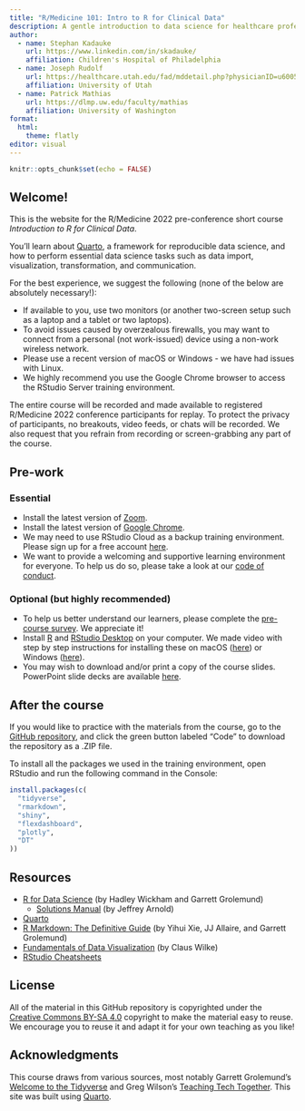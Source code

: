 ```yaml
---
title: "R/Medicine 101: Intro to R for Clinical Data"
description: A gentle introduction to data science for healthcare professionals and clinical researchers.
author:
  - name: Stephan Kadauke
    url: https://www.linkedin.com/in/skadauke/
    affiliation: Children's Hospital of Philadelphia
  - name: Joseph Rudolf
    url: https://healthcare.utah.edu/fad/mddetail.php?physicianID=u6005682&name=joseph-w-rudolf
    affiliation: University of Utah
  - name: Patrick Mathias
    url: https://dlmp.uw.edu/faculty/mathias
    affiliation: University of Washington
format: 
  html:
    theme: flatly
editor: visual
---
```


```r
knitr::opts_chunk$set(echo = FALSE)
```

## Welcome!

This is the website for the R/Medicine 2022 pre-conference short course *Introduction to R for Clinical Data*.

You'll learn about [Quarto](https://quarto.org/), a framework for reproducible data science, and how to perform essential data science tasks such as data import, visualization, transformation, and communication.

For the best experience, we suggest the following (none of the below are absolutely necessary!):

-   If available to you, use two monitors (or another two-screen setup such as a laptop and a tablet or two laptops).
-   To avoid issues caused by overzealous firewalls, you may want to connect from a personal (not work-issued) device using a non-work wireless network.
-   Please use a recent version of macOS or Windows - we have had issues with Linux.
-   We highly recommend you use the Google Chrome browser to access the RStudio Server training environment.

The entire course will be recorded and made available to registered R/Medicine 2022 conference participants for replay. To protect the privacy of participants, no breakouts, video feeds, or chats will be recorded. We also request that you refrain from recording or screen-grabbing any part of the course.

## Pre-work

### Essential

-   Install the latest version of [Zoom](https://zoom.us/download).
-   Install the latest version of [Google Chrome](https://www.google.com/chrome/).
-   We may need to use RStudio Cloud as a backup training environment. Please sign up for a free account [here](https://rstudio.cloud).
-   We want to provide a welcoming and supportive learning environment for everyone. To help us do so, please take a look at our [code of conduct](https://events.linuxfoundation.org/r-medicine/attend/code-of-conduct/).

### Optional (but highly recommended)

-   To help us better understand our learners, please complete the [pre-course survey](https://forms.gle/3ko75pjegHCa46R19). We appreciate it!
-   Install [R](https://cloud.r-project.org/) and [RStudio Desktop](https://rstudio.com/products/rstudio/download/) on your computer. We made video with step by step instructions for installing these on macOS ([here](https://www.youtube.com/watch?v=GM88tYlEy_g)) or Windows ([here](https://www.youtube.com/watch?v=JRKmZK5-6aE)).
-   You may wish to download and/or print a copy of the course slides. PowerPoint slide decks are available [here](https://github.com/skadauke/intro-to-r-for-clinical-data-rmed2022/tree/main/slides).

## After the course

If you would like to practice with the materials from the course, go to the [GitHub repository](https://github.com/skadauke/intro-to-r-for-clinical-data-rmed2022), and click the green button labeled "Code" to download the repository as a .ZIP file.

To install all the packages we used in the training environment, open RStudio and run the following command in the Console:

```r
install.packages(c(
  "tidyverse",
  "rmarkdown",
  "shiny",
  "flexdashboard",
  "plotly",
  "DT"
))
```

## Resources

-   [R for Data Science](https://r4ds.had.co.nz/) (by Hadley Wickham and Garrett Grolemund)
    -   [Solutions Manual](https://jrnold.github.io/r4ds-exercise-solutions/) (by Jeffrey Arnold)
-   [Quarto](https://quarto.org/)
-   [R Markdown: The Definitive Guide](https://bookdown.org/yihui/rmarkdown/) (by Yihui Xie, JJ Allaire, and Garrett Grolemund)
-   [Fundamentals of Data Visualization](https://clauswilke.com/dataviz/) (by Claus Wilke)
-   [RStudio Cheatsheets](https://rstudio.com/resources/cheatsheets/)

## License

All of the material in this GitHub repository is copyrighted under the [Creative Commons BY-SA 4.0](https://creativecommons.org/licenses/by-sa/4.0/) copyright to make the material easy to reuse. We encourage you to reuse it and adapt it for your own teaching as you like!

## Acknowledgments {.appendix}

This course draws from various sources, most notably Garrett Grolemund's [Welcome to the Tidyverse](https://github.com/rstudio-education/welcome-to-the-tidyverse) and Greg Wilson's [Teaching Tech Together](http://teachtogether.tech/en/). This site was built using [Quarto](https://quarto.org/).
